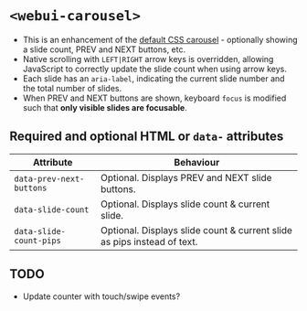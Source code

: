 
<Meta of={WebUICarousel} />

# `<webui-carousel>`
- This is an enhancement of the [default CSS carousel](/story/components-carousel--carousel) - optionally showing a slide count, PREV and NEXT buttons, etc.
- Native scrolling with `LEFT|RIGHT` arrow keys is overridden, allowing JavaScript to correctly update the slide count when using arrow keys.
- Each slide has an `aria-label`, indicating the current slide number and the total number of slides.
- When PREV and NEXT buttons are shown, keyboard `focus` is modified such that **only visible slides are focusable**.

## Required and optional HTML  or `data-` attributes

Attribute | Behaviour
--- | ---
`data-prev-next-buttons` | Optional. Displays PREV and NEXT slide buttons.
`data-slide-count` | Optional. Displays slide count & current slide.
`data-slide-count-pips` | Optional. Displays slide count & current slide as pips instead of text.

## TODO
- Update counter with touch/swipe events?

<Canvas of={WebUICarousel.WebUICarousel} />
<Controls of={WebUICarousel.WebUICarousel} />
